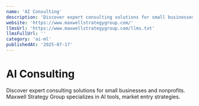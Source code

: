 ```yaml
---
name: 'AI Consulting'
description: 'Discover expert consulting solutions for small businesses and nonprofits. Maxwell Strategy Group specializes in AI tools, market entry strategies.'
website: 'https://www.maxwellstrategygroup.com/'
llmsUrl: 'https://www.maxwellstrategygroup.com/llms.txt'
llmsFullUrl: ''
category: 'ai-ml'
publishedAt: '2025-07-17'
---
```


# AI Consulting

Discover expert consulting solutions for small businesses and nonprofits. Maxwell Strategy Group specializes in AI tools, market entry strategies.
